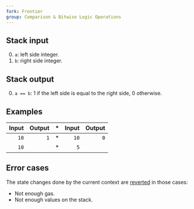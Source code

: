 ```yaml
---
fork: Frontier
group: Comparison & Bitwise Logic Operations
---
```


## Stack input

0. `a`: left side integer.
1. `b`: right side integer.

## Stack output

0. `a == b`: 1 if the left side is equal to the right side, 0 otherwise.

## Examples

| Input | Output | * | Input | Output |
|------:|-------:|-|------:|-------:|
| `10` | `1` | * | `10` | `0` |
| `10` | | * | `5` | |

## Error cases

The state changes done by the current context are [reverted](#FD) in those cases:
- Not enough gas.
- Not enough values on the stack.
